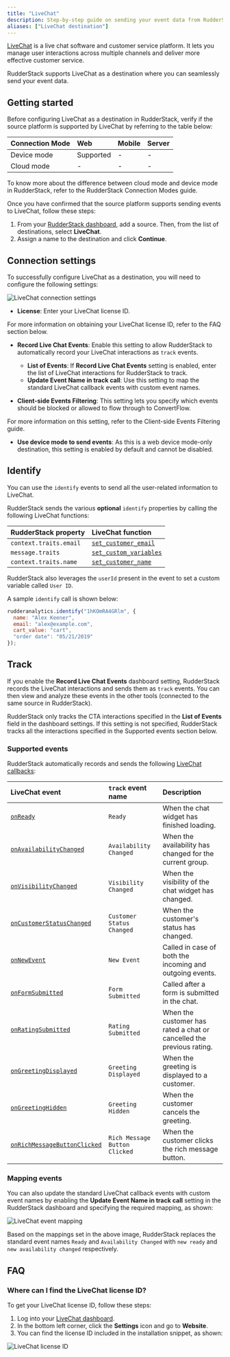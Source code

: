 ```yaml
---
title: "LiveChat"
description: Step-by-step guide on sending your event data from RudderStack to LiveChat.
aliases: ["LiveChat destination"]
---
```


[LiveChat](https://www.livechat.com/) is a live chat software and customer service platform. It lets you manage user interactions across multiple channels and deliver more effective customer service.

RudderStack supports LiveChat as a destination where you can seamlessly send your event data.

## Getting started

Before configuring LiveChat as a destination in RudderStack, verify if the source platform is supported by LiveChat by referring to the table below:

| Connection Mode | Web | Mobile | Server |
| :--- | :--- | :--- | :--- |
| Device mode | Supported | - | - |
| Cloud mode | -  | - | - |

<div class="infoBlock">
To know more about the difference between cloud mode and device mode in RudderStack, refer to the <Link to="/destinations/rudderstack-connection-modes/">RudderStack Connection Modes</Link> guide.
</div>

Once you have confirmed that the source platform supports sending events to LiveChat, follow these steps:

1. From your [RudderStack dashboard](https://app.rudderstack.com/), add a source. Then, from the list of destinations, select **LiveChat**.
2. Assign a name to the destination and click **Continue**.

## Connection settings

To successfully configure LiveChat as a destination, you will need to configure the following settings:

<img src="../../assets/event-stream-destinations/livechat-connection-settings-1.png" alt="LiveChat connection settings" />

- **License**: Enter your LiveChat license ID.

<div class="infoBlock">
For more information on obtaining your LiveChat license ID, refer to the <Link to="#faq">FAQ</Link> section below.
</div>

- **Record Live Chat Events**: Enable this setting to allow RudderStack to automatically record your LiveChat interactions as `track` events.
  - **List of Events**: If **Record Live Chat Events** setting is enabled, enter the list of LiveChat interactions for RudderStack to track.
  - **Update Event Name in track call**: Use this setting to map the standard LiveChat callback events with custom event names.

- **Client-side Events Filtering**: This setting lets you specify which events should be blocked or allowed to flow through to ConvertFlow.

<div class="infoBlock">
For more information on this setting, refer to the <Link to="/sources/sdks/event-filtering/">Client-side Events Filtering</Link> guide.
</div>

- **Use device mode to send events**: As this is a <Link to="https://www.rudderstack.com/docs/destinations/rudderstack-connection-modes/#device-mode">web device mode</Link>-only destination, this setting is enabled by default and cannot be disabled.

## Identify

You can use the <Link to="/event-spec/standard-events/identify/">`identify`</Link> events to send all the user-related information to LiveChat.

RudderStack sends the various **optional** `identify` properties by calling the following LiveChat functions:

| RudderStack property | LiveChat function |
| :----| :-----|
| `context.traits.email` | [`set_customer_email`](https://developers.livechat.com/docs/extending-chat-widget/javascript-api#set-customer-email) | 
| `message.traits` | [`set_custom_variables`](https://developers.livechat.com/docs/extending-chat-widget/javascript-api#set-session-variables) | 
| `context.traits.name` | [`set_customer_name`](https://developers.livechat.com/docs/extending-chat-widget/javascript-api#set-customer-name) | 

<div class="infoBlock">
RudderStack also leverages the <code class="inline-code">userId</code> present in the event to set a custom variable called <code class="inline-code">User ID</code>.
</div>

A sample `identify` call is shown below:

```javascript
rudderanalytics.identify("1hKOmRA4GRlm", {
  name: "Alex Keener",
  email: "alex@example.com",
  cart_value: "cart",
  "order date": "05/21/2019"
});
```

## Track

If you enable the **Record Live Chat Events** dashboard setting, RudderStack records the LiveChat interactions and sends them as <Link to="/event-spec/standard-events/track/">`track`</Link> events. You can then view and analyze these events in the other tools (connected to the same source in RudderStack).

<div class="infoBlock">
RudderStack only tracks the CTA interactions specified in the <strong>List of Events</strong> field in the dashboard settings. If this setting is not specified, RudderStack tracks all the interactions specified in the <Link to="#supported-events">Supported events</Link> section below.
</div>

### Supported events

RudderStack automatically records and sends the following <a href="https://developers.livechat.com/docs/extending-chat-widget/javascript-api#callbacks">LiveChat callbacks</a>:

| LiveChat event | `track` event name | Description |
| :---| :---|  :--- |
| [`onReady`](https://developers.livechat.com/docs/extending-chat-widget/javascript-api#on-ready) | `Ready` | When the chat widget has finished loading. |
| [`onAvailabilityChanged`](https://developers.livechat.com/docs/extending-chat-widget/javascript-api#on-availability-changed) |  `Availability Changed` | When the availability has changed for the current group. |
| [`onVisibilityChanged`](https://developers.livechat.com/docs/extending-chat-widget/javascript-api#on-visibility-changed) |  `Visibility Changed` | When the visibility of the chat widget has changed.  |
| [`onCustomerStatusChanged`](https://developers.livechat.com/docs/extending-chat-widget/javascript-api#on-customer-status-changed) |  `Customer Status Changed` |  When the customer's status has changed. |
| [`onNewEvent`](https://developers.livechat.com/docs/extending-chat-widget/javascript-api#on-new-event) |  `New Event` | Called in case of both the incoming and outgoing events. |
| [`onFormSubmitted`](https://developers.livechat.com/docs/extending-chat-widget/javascript-api#on-form-submitted) | `Form Submitted` | Called after a form is submitted in the chat. |
| [`onRatingSubmitted`](https://developers.livechat.com/docs/extending-chat-widget/javascript-api#on-rating-submitted) | `Rating Submitted` | When the customer has rated a chat or cancelled the previous rating. |
| [`onGreetingDisplayed`](https://developers.livechat.com/docs/extending-chat-widget/javascript-api#on-greeting-displayed) | `Greeting Displayed` | When the greeting is displayed to a customer. |
| [`onGreetingHidden`](https://developers.livechat.com/docs/extending-chat-widget/javascript-api#on-greeting-hidden) | `Greeting Hidden` | When the customer cancels the greeting. |
| [`onRichMessageButtonClicked`](https://developers.livechat.com/docs/extending-chat-widget/javascript-api#on-rich-message-button-clicked) | `Rich Message Button Clicked` |  When the customer clicks the rich message button. |

### Mapping events

You can also update the standard LiveChat callback events with custom event names by enabling the <strong>Update Event Name in track call</strong> setting in the RudderStack dashboard and specifying the required mapping, as shown:

<img src="../../assets/event-stream-destinations/livechat-event-mapping.png" alt="LiveChat event mapping" />

Based on the mappings set in the above image, RudderStack replaces the standard event names `Ready` and `Availability Changed` with `new ready` and `new availability changed` respectively.

## FAQ

### Where can I find the LiveChat license ID?

To get your LiveChat license ID, follow these steps:

1. Log into your <a href="https://my.livechatinc.com/">LiveChat dashboard</a>.
2. In the bottom left corner, click the **Settings** icon and go to **Website**. 
3. You can find the license ID included in the installation snippet, as shown:

<img src="../../assets/event-stream-destinations/livechat-license-id.png" alt="LiveChat license ID" />